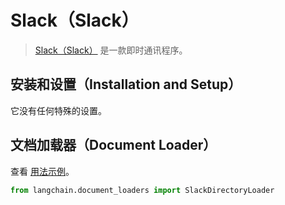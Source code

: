 # Slack（Slack）

> [Slack（Slack）](https://slack.com/) 是一款即时通讯程序。
 
## 安装和设置（Installation and Setup）

它没有任何特殊的设置。



## 文档加载器（Document Loader）

查看 [用法示例](/docs/modules/data_connection/document_loaders/integrations/slack.html)。

```python
from langchain.document_loaders import SlackDirectoryLoader
```
